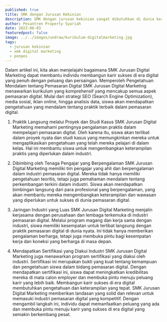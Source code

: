 ```yaml
---
published: true
title: SMK dengan Jurusan Kekinian
description: SMK dengan jurusan kekinian sangat dibutuhkan di dunia kerja saat ini, apa itu? yakni jurusan Digital Marketing. 
author: Pesantren Property Syariah
date: 2023-06-03
featuredpost: false
image: ../../images/undraw/kurikulum-digitalmarketing.jpg
tags:
  - jurusan kekinian
  - smk digital marketing
  - ponpes
---
```


Dalam artikel ini, kita akan menjelajahi bagaimana SMK Jurusan Digital Marketing dapat membantu individu membangun karir sukses di era digital yang penuh dengan peluang dan persaingan.
Memperoleh Pengetahuan Mendalam tentang Pemasaran Digital
SMK Jurusan Digital Marketing menawarkan kurikulum yang komprehensif yang mencakup semua aspek pemasaran digital. Mulai dari strategi SEO (Search Engine Optimization), media sosial, iklan online, hingga analisis data, siswa akan mendapatkan pengetahuan yang mendalam tentang praktik terbaik dalam pemasaran digital.

1. Praktik Langsung melalui Proyek dan Studi Kasus
SMK Jurusan Digital Marketing memahami pentingnya pengalaman praktis dalam mempelajari pemasaran digital. Oleh karena itu, siswa akan terlibat dalam proyek nyata dan studi kasus yang memungkinkan mereka untuk mengaplikasikan pengetahuan yang telah mereka pelajari di dalam kelas. Hal ini membantu siswa untuk mengembangkan keterampilan praktis yang diperlukan dalam industri.

2. Dibimbing oleh Tenaga Pengajar yang Berpengalaman
SMK Jurusan Digital Marketing memiliki tim pengajar yang ahli dan berpengalaman dalam industri pemasaran digital. Mereka tidak hanya memiliki pengetahuan teoritis, tetapi juga pemahaman mendalam tentang perkembangan terkini dalam industri. Siswa akan mendapatkan bimbingan langsung dari para profesional yang berpengalaman, yang akan membantu mereka mengembangkan keterampilan dan wawasan yang diperlukan untuk sukses di dunia pemasaran digital.

3. Jaringan Industri yang Luas
SMK Jurusan Digital Marketing menjalin kerjasama dengan perusahaan dan lembaga terkemuka di industri pemasaran digital. Melalui program magang dan kerja sama dengan industri, siswa memiliki kesempatan untuk terlibat langsung dengan praktik pemasaran digital di dunia nyata. Ini tidak hanya memberikan pengalaman berharga, tetapi juga membuka pintu bagi kesempatan kerja dan koneksi yang berharga di masa depan.

4. Mendapatkan Sertifikasi yang Diakui Industri
SMK Jurusan Digital Marketing juga menawarkan program sertifikasi yang diakui oleh industri. Sertifikasi ini merupakan bukti yang kuat tentang kemampuan dan pengetahuan siswa dalam bidang pemasaran digital. Dengan mendapatkan sertifikasi ini, siswa dapat meningkatkan kredibilitas mereka di mata calon employer dan membuka pintu menuju peluang karir yang lebih baik.
Membangun karir sukses di era digital membutuhkan pengetahuan dan keterampilan yang tepat. SMK Jurusan Digital Marketing memberikan landasan yang solid dan relevan untuk memasuki industri pemasaran digital yang kompetitif. Dengan mengambil langkah ini, individu dapat memanfaatkan peluang yang ada dan membuka pintu menuju karir yang sukses di era digital yang semakin berkembang pesat.
